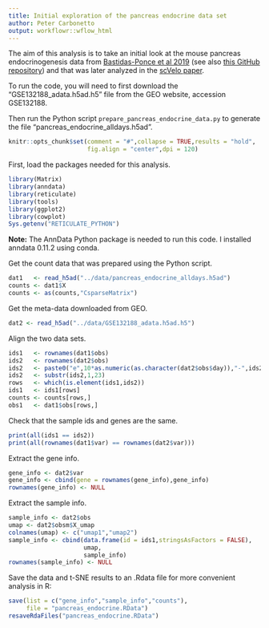 ```yaml
---
title: Initial exploration of the pancreas endocrine data set
author: Peter Carbonetto
output: workflowr::wflow_html
---
```


The aim of this analysis is to take an initial look at the mouse
pancreas endocrinogenesis data from
[Bastidas-Ponce et al 2019][bastidas-ponce-2019] (see also
[this GitHub repository](https://github.com/theislab/pancreatic-endocrinogenesis))
and that was later analyzed in the [scVelo paper][scvelo-paper].

To run the code, you will need to first download the
"GSE132188_adata.h5ad.h5" file from the GEO website, accession
GSE132188.

Then run the Python script `prepare_pancreas_endocrine_data.py` to
generate the file "pancreas_endocrine_alldays.h5ad".

```r
knitr::opts_chunk$set(comment = "#",collapse = TRUE,results = "hold",
                      fig.align = "center",dpi = 120)
```

First, load the packages needed for this analysis. 

```r
library(Matrix)
library(anndata)
library(reticulate)
library(tools)
library(ggplot2)
library(cowplot)
Sys.getenv("RETICULATE_PYTHON")
```

**Note:** The AnnData Python package is needed to run this code. I
installed anndata 0.11.2 using conda.

Get the count data that was prepared using the Python script.

```r
dat1   <- read_h5ad("../data/pancreas_endocrine_alldays.h5ad")
counts <- dat1$X
counts <- as(counts,"CsparseMatrix")
```

Get the meta-data downloaded from GEO.

```r
dat2 <- read_h5ad("../data/GSE132188_adata.h5ad.h5")
```
Align the two data sets.

```r
ids1   <- rownames(dat1$obs)
ids2   <- rownames(dat2$obs)
ids2   <- paste0("e",10*as.numeric(as.character(dat2$obs$day)),"-",ids2)
ids2   <- substr(ids2,1,23)
rows   <- which(is.element(ids1,ids2))
ids1   <- ids1[rows]
counts <- counts[rows,]
obs1   <- dat1$obs[rows,]
```

Check that the sample ids and genes are the same.

```r
print(all(ids1 == ids2))
print(all(rownames(dat1$var) == rownames(dat2$var)))
```

Extract the gene info.

```r
gene_info <- dat2$var
gene_info <- cbind(gene = rownames(gene_info),gene_info)
rownames(gene_info) <- NULL
```

Extract the sample info.

```r
sample_info <- dat2$obs
umap <- dat2$obsm$X_umap
colnames(umap) <- c("umap1","umap2")
sample_info <- cbind(data.frame(id = ids1,stringsAsFactors = FALSE),
                     umap,
					 sample_info)
rownames(sample_info) <- NULL
```

Save the data and t-SNE results to an .Rdata file for more
convenient analysis in R:

```r
save(list = c("gene_info","sample_info","counts"),
     file = "pancreas_endocrine.RData")
resaveRdaFiles("pancreas_endocrine.RData")
```

[bastidas-ponce-2019]: https://doi.org/10.1242/dev.173849
[scvelo-paper]: https://doi.org/10.1038/s41587-020-0591-3
